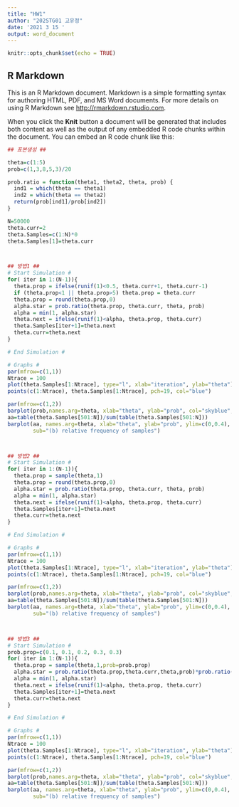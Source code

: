 ---
title: "HW1"
author: "202STG01 고유정"
date: '2021 3 15 '
output: word_document
---

```{r setup, include=FALSE}
knitr::opts_chunk$set(echo = TRUE)
```

## R Markdown

This is an R Markdown document. Markdown is a simple formatting syntax for authoring HTML, PDF, and MS Word documents. For more details on using R Markdown see <http://rmarkdown.rstudio.com>.

When you click the **Knit** button a document will be generated that includes both content as well as the output of any embedded R code chunks within the document. You can embed an R code chunk like this:

```{r}
## 표본생성 ##

theta=c(1:5)
prob=c(1,3,8,5,3)/20

prob.ratio = function(theta1, theta2, theta, prob) {
  ind1 = which(theta == theta1)
  ind2 = which(theta == theta2)
  return(prob[ind1]/prob[ind2])
}

N=50000
theta.curr=2
theta.Samples=c(1:N)*0
theta.Samples[1]=theta.curr



## 방법1 ##
# Start Simulation #
for( iter in 1:(N-1)){
  theta.prop = ifelse(runif(1)<0.5, theta.curr+1, theta.curr-1)
  if (theta.prop<1 || theta.prop>5) theta.prop = theta.curr
  theta.prop = round(theta.prop,0)
  alpha.star = prob.ratio(theta.prop, theta.curr, theta, prob)
  alpha = min(1, alpha.star)
  theta.next = ifelse(runif(1)<alpha, theta.prop, theta.curr)
  theta.Samples[iter+1]=theta.next
  theta.curr=theta.next
}

# End Simulation #

# Graphs #
par(mfrow=c(1,1))
Ntrace = 100
plot(theta.Samples[1:Ntrace], type="l", xlab="iteration", ylab="theta")
points(c(1:Ntrace), theta.Samples[1:Ntrace], pch=19, col="blue")

par(mfrow=c(1,2))
barplot(prob,names.arg=theta, xlab="theta", ylab="prob", col="skyblue", sub="(a) true probability")
aa=table(theta.Samples[501:N])/sum(table(theta.Samples[501:N]))
barplot(aa, names.arg=theta, xlab="theta", ylab="prob", ylim=c(0,0.4), col="skyblue",
        sub="(b) relative frequency of samples")



## 방법2 ##
# Start Simulation #
for( iter in 1:(N-1)){
  theta.prop = sample(theta,1)
  theta.prop = round(theta.prop,0)
  alpha.star = prob.ratio(theta.prop, theta.curr, theta, prob)
  alpha = min(1, alpha.star)
  theta.next = ifelse(runif(1)<alpha, theta.prop, theta.curr)
  theta.Samples[iter+1]=theta.next
  theta.curr=theta.next
}

# End Simulation #

# Graphs #
par(mfrow=c(1,1))
Ntrace = 100
plot(theta.Samples[1:Ntrace], type="l", xlab="iteration", ylab="theta")
points(c(1:Ntrace), theta.Samples[1:Ntrace], pch=19, col="blue")

par(mfrow=c(1,2))
barplot(prob,names.arg=theta, xlab="theta", ylab="prob", col="skyblue", sub="(a) true probability")
aa=table(theta.Samples[501:N])/sum(table(theta.Samples[501:N]))
barplot(aa, names.arg=theta, xlab="theta", ylab="prob", ylim=c(0,0.4), col="skyblue",
        sub="(b) relative frequency of samples")



## 방법3 ##
# Start Simulation #
prob.prop=c(0.1, 0.1, 0.2, 0.3, 0.3)
for( iter in 1:(N-1)){
  theta.prop = sample(theta,1,prob=prob.prop)
  alpha.star = prob.ratio(theta.prop,theta.curr,theta,prob)*prob.ratio(theta.curr,theta.prop,theta,prob.prop)
  alpha = min(1, alpha.star)
  theta.next = ifelse(runif(1)<alpha, theta.prop, theta.curr)
  theta.Samples[iter+1]=theta.next
  theta.curr=theta.next
}

# End Simulation #

# Graphs #
par(mfrow=c(1,1))
Ntrace = 100
plot(theta.Samples[1:Ntrace], type="l", xlab="iteration", ylab="theta")
points(c(1:Ntrace), theta.Samples[1:Ntrace], pch=19, col="blue")

par(mfrow=c(1,2))
barplot(prob,names.arg=theta, xlab="theta", ylab="prob", col="skyblue", sub="(a) true probability")
aa=table(theta.Samples[501:N])/sum(table(theta.Samples[501:N]))
barplot(aa, names.arg=theta, xlab="theta", ylab="prob", ylim=c(0,0.4), col="skyblue",
        sub="(b) relative frequency of samples")


```
